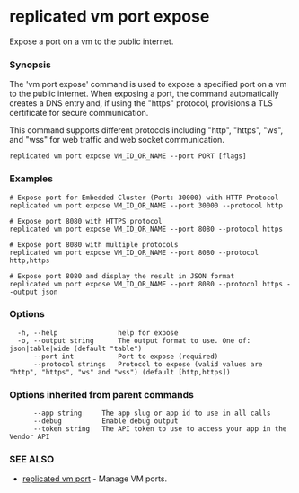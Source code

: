 # replicated vm port expose

Expose a port on a vm to the public internet.

### Synopsis

The 'vm port expose' command is used to expose a specified port on a vm to the public internet. When exposing a port, the command automatically creates a DNS entry and, if using the "https" protocol, provisions a TLS certificate for secure communication.

This command supports different protocols including "http", "https", "ws", and "wss" for web traffic and web socket communication.

```
replicated vm port expose VM_ID_OR_NAME --port PORT [flags]
```

### Examples

```
# Expose port for Embedded Cluster (Port: 30000) with HTTP Protocol
replicated vm port expose VM_ID_OR_NAME --port 30000 --protocol http

# Expose port 8080 with HTTPS protocol
replicated vm port expose VM_ID_OR_NAME --port 8080 --protocol https

# Expose port 8080 with multiple protocols
replicated vm port expose VM_ID_OR_NAME --port 8080 --protocol http,https

# Expose port 8080 and display the result in JSON format
replicated vm port expose VM_ID_OR_NAME --port 8080 --protocol https --output json
```

### Options

```
  -h, --help               help for expose
  -o, --output string      The output format to use. One of: json|table|wide (default "table")
      --port int           Port to expose (required)
      --protocol strings   Protocol to expose (valid values are "http", "https", "ws" and "wss") (default [http,https])
```

### Options inherited from parent commands

```
      --app string     The app slug or app id to use in all calls
      --debug          Enable debug output
      --token string   The API token to use to access your app in the Vendor API
```

### SEE ALSO

* [replicated vm port](replicated-cli-vm-port)	 - Manage VM ports.

